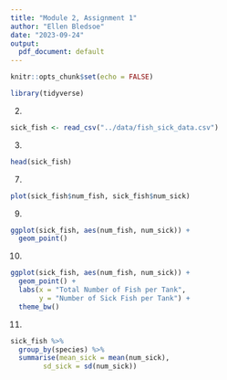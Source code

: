 ```yaml
---
title: "Module 2, Assignment 1"
author: "Ellen Bledsoe"
date: "2023-09-24"
output:
  pdf_document: default
---
```


```r
knitr::opts_chunk$set(echo = FALSE)
```


```r
library(tidyverse)
```

2.  
```r
sick_fish <- read_csv("../data/fish_sick_data.csv")
```

3.  

```r
head(sick_fish)
```

7.  
```r
plot(sick_fish$num_fish, sick_fish$num_sick)
```


9.  

```r
ggplot(sick_fish, aes(num_fish, num_sick)) +
  geom_point()
```

10. 

```r
ggplot(sick_fish, aes(num_fish, num_sick)) +
  geom_point() + 
  labs(x = "Total Number of Fish per Tank",
       y = "Number of Sick Fish per Tank") +
  theme_bw()
```



11. 

```r
sick_fish %>% 
  group_by(species) %>% 
  summarise(mean_sick = mean(num_sick),
        sd_sick = sd(num_sick))
```


